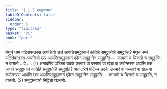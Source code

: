 ```yaml
---
title: "1.1.5 समुट्ठानवार"
tableOfContents: false
sidebar:
  order: 5
type: "tipitaka"
basket: "vi"
book: "pari"
---
```



<DynamicBreadcrumb />

<Division number="184" book="pari">

<Paragraph number="579" book="pari">
मेथुनं धम्मं पटिसेवन्तस्स आपत्तियो छन्नं आपत्तिसमुट्ठानानं कतिहि समुट्ठानेहि समुट्ठन्ति? मेथुनं धम्मं पटिसेवन्तस्स आपत्तियो छन्नं आपत्तिसमुट्ठानानं एकेन समुट्ठानेन समुट्ठन्ति—  कायतो च चित्ततो च समुट्ठन्ति, न वाचतो …पे… . (1)
</Paragraph>

<Paragraph number="580" book="pari">
अनादरियं पटिच्च उदके उच्चारं वा पस्सावं वा खेळं वा करोन्तस्स आपत्ति छन्नं आपत्तिसमुट्ठानानं कतिहि समुट्ठानेहि समुट्ठाति? अनादरियं पटिच्च उदके उच्चारं वा पस्सावं वा खेळं वा करोन्तस्स आपत्ति छन्नं आपत्तिसमुट्ठानानं एकेन समुट्ठानेन समुट्ठाति—  कायतो च चित्ततो च समुट्ठाति, न वाचतो. (2)

</Paragraph>
</Division>

<Paragraph number="581" type="center" book="pari">
समुट्ठानवारो निट्ठितो पञ्चमो.
</Paragraph>